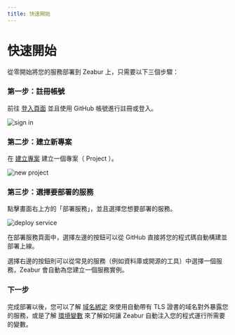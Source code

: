 ```yaml
---
title: 快速開始
---
```


# 快速開始

從零開始將您的服務部署到 Zeabur 上，只需要以下三個步驟：

### 第一步：註冊帳號

前往 [登入頁面](https://zeabur.com/login) 並且使用 GitHub 帳號進行註冊或登入。

![sign in](/sign-in-screenshot.png)

### 第二步：建立新專案

在 [建立專案](https://zeabur.com/projects/new) 建立一個專案（ Project ）。

![new project](/create-project-screenshot.png)

### 第三步：選擇要部署的服務

點擊畫面右上方的「部署服務」，並且選擇您想要部署的服務。

![deploy service](/deploy-service-screenshot.png)

在部署服務頁面中，選擇左邊的按鈕可以從 GitHub 直接將您的程式碼自動構建並部署上線。

選擇右邊的按鈕則可以從常見的服務（例如資料庫或開源的工具）中選擇一個服務，Zeabur 會自動為您建立一個服務實例。

### 下一步

完成部署以後，您可以了解 [域名綁定](/zh-TW/deploy/domain-binding) 來使用自動帶有 TLS 證書的域名對外暴露您的服務，或是了解 [環境變數](/zh-TW/variables) 來了解如何讓 Zeabur 自動注入您的程式運行所需要的變數。
